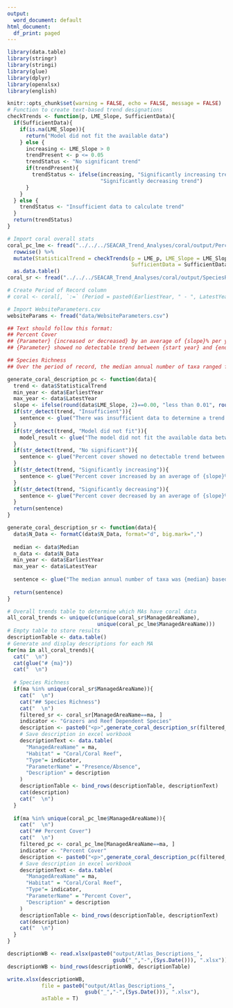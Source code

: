 ```yaml
---
output:
  word_document: default
html_document:
  df_print: paged
---
```


```r
library(data.table)
library(stringr)
library(stringi)
library(glue)
library(dplyr)
library(openxlsx)
library(english)

knitr::opts_chunk$set(warning = FALSE, echo = FALSE, message = FALSE)
# Function to create text-based trend designations
checkTrends <- function(p, LME_Slope, SufficientData){
  if(SufficientData){
    if(is.na(LME_Slope)){
      return("Model did not fit the available data")
    } else {
      increasing <- LME_Slope > 0
      trendPresent <- p <= 0.05
      trendStatus <- "No significant trend"
      if(trendPresent){
        trendStatus <- ifelse(increasing, "Significantly increasing trend", 
                              "Significantly decreasing trend")
      }          
    }
  } else {
    trendStatus <- "Insufficient data to calculate trend"
  }
  return(trendStatus)
}

# Import coral overall stats
coral_pc_lme <- fread("../../../SEACAR_Trend_Analyses/coral/output/PercentCover/Coral_PC_LME_Stats.txt") %>% distinct() %>%
  rowwise() %>% 
  mutate(StatisticalTrend = checkTrends(p = LME_p, LME_Slope = LME_Slope, 
                                        SufficientData = SufficientData)) %>% 
  as.data.table()
coral_sr <- fread("../../../SEACAR_Trend_Analyses/coral/output/SpeciesRichness/Coral_SpeciesRichness_MA_Overall_Stats.txt") %>% distinct()

# Create Period of Record column
# coral <- coral[, `:=` (Period = paste0(EarliestYear, " - ", LatestYear))]

# Import WebsiteParameters.csv
websiteParams <- fread("data/WebsiteParameters.csv")

```

```r
## Text should follow this format:
## Percent Cover
## {Parameter} {increased or decreased} by an average of {slope}% per year between {start year} and {end year}.
## {Parameter} showed no detectable trend between {start year} and {end year}.

## Species Richness
## Over the period of record, the median annual number of taxa ranged from {minimum median} to {maximum median}.
```

```r
generate_coral_description_pc <- function(data){
  trend <- data$StatisticalTrend
  min_year <- data$EarliestYear
  max_year <- data$LatestYear
  slope <- ifelse(round(data$LME_Slope, 2)==0.00, "less than 0.01", round(data$LME_Slope, 2))
  if(str_detect(trend, "Insufficient")){
    sentence <- glue("There was insufficient data to determine a trend between {min_year} and {max_year}.")
  }
  if(str_detect(trend, "Model did not fit")){
    model_result <- glue("The model did not fit the available data between {min_year} and {max_year}.")
  }
  if(str_detect(trend, "No significant")){
    sentence <- glue("Percent cover showed no detectable trend between {min_year} and {max_year}.")
  }
  if(str_detect(trend, "Significantly increasing")){
    sentence <- glue("Percent cover increased by an average of {slope}% per year between {min_year} and {max_year}.")
  }
  if(str_detect(trend, "Significantly decreasing")){
    sentence <- glue("Percent cover decreased by an average of {slope}% per year between {min_year} and {max_year}.")
  }
  return(sentence)
}
```

```r
generate_coral_description_sr <- function(data){
  data$N_Data <- formatC(data$N_Data, format="d", big.mark=",")
  
  median <- data$Median
  n_data <- data$N_Data
  min_year <- data$EarliestYear
  max_year <- data$LatestYear
  
  sentence <- glue("The median annual number of taxa was {median} based on {n_data} observations collected between {min_year} and {max_year}.")
  
  return(sentence)
}
```

```r
# Overall trends table to determine which MAs have coral data
all_coral_trends <- unique(c(unique(coral_sr$ManagedAreaName), 
                             unique(coral_pc_lme$ManagedAreaName)))
# Empty table to store results
descriptionTable <- data.table()
# Generate and display descriptions for each MA
for(ma in all_coral_trends){
  cat("  \n")
  cat(glue("# {ma}"))
  cat("  \n")
  
  # Species Richness
  if(ma %in% unique(coral_sr$ManagedAreaName)){
    cat("  \n")
    cat("## Species Richness")
    cat("  \n")
    filtered_sr <- coral_sr[ManagedAreaName==ma, ]
    indicator <- "Grazers and Reef Dependent Species"
    description <- paste0("<p>",generate_coral_description_sr(filtered_sr),"</p>")
    # Save description in excel workbook
    descriptionText <- data.table(
      "ManagedAreaName" = ma,
      "Habitat" = "Coral/Coral Reef",
      "Type"= indicator,
      "ParameterName" = "Presence/Absence",
      "Description" = description
    )
    descriptionTable <- bind_rows(descriptionTable, descriptionText)
    cat(description)
    cat("  \n")
  }
  
  if(ma %in% unique(coral_pc_lme$ManagedAreaName)){
    cat("  \n")
    cat("## Percent Cover")
    cat("  \n")
    filtered_pc <- coral_pc_lme[ManagedAreaName==ma, ]
    indicator <- "Percent Cover"
    description <- paste0("<p>",generate_coral_description_pc(filtered_pc),"</p>")
    # Save description in excel workbook
    descriptionText <- data.table(
      "ManagedAreaName" = ma,
      "Habitat" = "Coral/Coral Reef",
      "Type"= indicator,
      "ParameterName" = "Percent Cover",
      "Description" = description
    )
    descriptionTable <- bind_rows(descriptionTable, descriptionText)
    cat(description)
    cat("  \n")
  }
}

descriptionWB <- read.xlsx(paste0("output/Atlas_Descriptions_", 
                                  gsub("_","-",(Sys.Date())), ".xlsx"))
descriptionWB <- bind_rows(descriptionWB, descriptionTable)

write.xlsx(descriptionWB, 
           file = paste0("output/Atlas_Descriptions_", 
                         gsub("_","-",(Sys.Date())), ".xlsx"),
           asTable = T)
```